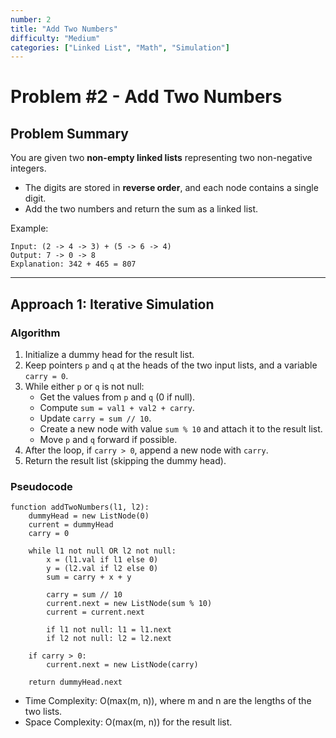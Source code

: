 ```yaml
---
number: 2
title: "Add Two Numbers"
difficulty: "Medium"
categories: ["Linked List", "Math", "Simulation"]
---
```


# Problem #2 - Add Two Numbers  

## Problem Summary  
You are given two **non-empty linked lists** representing two non-negative integers.  
- The digits are stored in **reverse order**, and each node contains a single digit.  
- Add the two numbers and return the sum as a linked list.  

Example:  
```text
Input: (2 -> 4 -> 3) + (5 -> 6 -> 4)
Output: 7 -> 0 -> 8
Explanation: 342 + 465 = 807
```

---

## Approach 1: Iterative Simulation  

### Algorithm  
1. Initialize a dummy head for the result list.  
2. Keep pointers `p` and `q` at the heads of the two input lists, and a variable `carry = 0`.  
3. While either `p` or `q` is not null:  
   - Get the values from `p` and `q` (0 if null).  
   - Compute `sum = val1 + val2 + carry`.  
   - Update `carry = sum // 10`.  
   - Create a new node with value `sum % 10` and attach it to the result list.  
   - Move `p` and `q` forward if possible.  
4. After the loop, if `carry > 0`, append a new node with `carry`.  
5. Return the result list (skipping the dummy head).  

### Pseudocode  
```text
function addTwoNumbers(l1, l2):
    dummyHead = new ListNode(0)
    current = dummyHead
    carry = 0

    while l1 not null OR l2 not null:
        x = (l1.val if l1 else 0)
        y = (l2.val if l2 else 0)
        sum = carry + x + y

        carry = sum // 10
        current.next = new ListNode(sum % 10)
        current = current.next

        if l1 not null: l1 = l1.next
        if l2 not null: l2 = l2.next

    if carry > 0:
        current.next = new ListNode(carry)

    return dummyHead.next
```

- Time Complexity: O(max(m, n)), where m and n are the lengths of the two lists.
- Space Complexity: O(max(m, n)) for the result list.